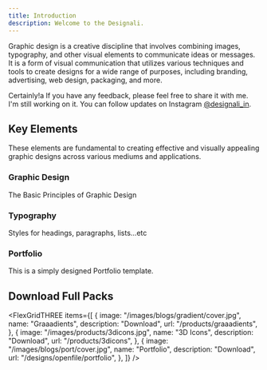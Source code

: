 ```yaml
---
title: Introduction
description: Welcome to the Designali.
---
```


Graphic design is a creative discipline that involves combining images, typography, and other visual elements to communicate ideas or messages. It is a form of visual communication that utilizes various techniques and tools to create designs for a wide range of purposes, including branding, advertising, web design, packaging, and more.

<Callout>

Certainly!a If you have any feedback, please feel free to share it with me. I'm still working on it. You can follow updates on Instagram [@designali_in](https://twitter.com/designali_in).

</Callout>

## Key Elements

These elements are fundamental to creating effective and visually appealing graphic designs across various mediums and applications.

<div className="grid sm:grid-cols-2 gap-4 mt-6">

<Card href="/designs/graphic-design">

### Graphic Design

The Basic Principles of Graphic Design

</Card>

<Card href="/designs/typography">

### Typography

Styles for headings, paragraphs, lists...etc

</Card>

<Card href="/designs/openfile/portfolio">

### Portfolio

This is a simply designed Portfolio template.

</Card>

</div>

## Download Full Packs

<FlexGridTHREE
  items={[
    {
      image: "/images/blogs/gradient/cover.jpg",
      name: "Graaadients",
      description: "Download",
      url: "/products/graaadients",
    },
    {
      image: "/images/products/3dicons.jpg",
      name: "3D Icons",
      description: "Download",
      url: "/products/3dicons",
    },
    {
      image: "/images/blogs/port/cover.jpg",
      name: "Portfolio",
      description: "Download",
      url: "/designs/openfile/portfolio",
    },
  ]}
/>

